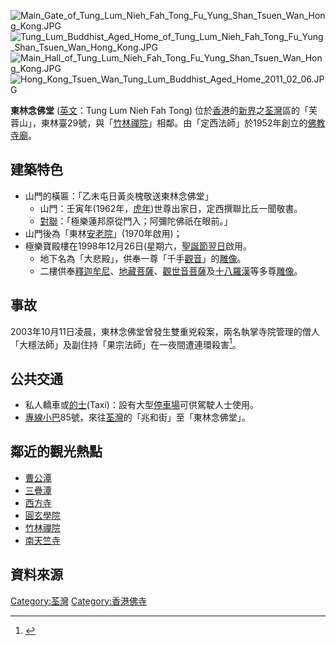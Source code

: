 {{coord|22|23|3.33|N|114|7|16.66|E|type:landmark|display=title}}

[[File:Main_Gate_of_Tung_Lum_Nieh_Fah_Tong_Fu_Yung_Shan_Tsuen_Wan_Hong_Kong.JPG|thumb]]
[[File:Tung_Lum_Buddhist_Aged_Home_of_Tung_Lum_Nieh_Fah_Tong_Fu_Yung_Shan_Tsuen_Wan_Hong_Kong.JPG|thumb]]
[[File:Main_Hall_of_Tung_Lum_Nieh_Fah_Tong_Fu_Yung_Shan_Tsuen_Wan_Hong_Kong.JPG|thumb]]
[[File:Hong_Kong_Tsuen_Wan_Tung_Lum_Buddhist_Aged_Home_2011_02_06.JPG|right]]

'''東林念佛堂''' ([[英文|英文]]：Tung Lum Nieh Fah Tong) 位於[[香港|香港]]的[[新界|新界]]之[[荃灣|荃灣]]區的「芙蓉山」，東林臺29號，與「[[竹林禪院|竹林禪院]]」相鄰。由「定西法師」於1952年創立的[[佛教|佛教]][[寺廟|寺廟]]。<br/>

==建築特色==
* 山門的橫匾：「乙未屯日黃炎槐敬送東林念佛堂」
** 山門：壬寅年(1962年，[[虎年|虎年]])世尊出家日，定西撰聯比丘一聞敬書。
** [[對聯|對聯]]：「極樂蓮邦原從門入；阿彌陀佛祇在眼前。」
* 山門後為「東林[[安老院|安老院]]」(1970年啟用)；
* 極樂寶殿樓在1998年12月26日(星期六，[[聖誕節|聖誕節]][[翌日|翌日]]啟用。
** 地下名為「大悲殿」，供奉一尊「千手[[觀音|觀音]]」的[[雕像|雕像]]。
** 二樓供奉[[釋迦牟尼|釋迦牟尼]]、[[地藏菩薩|地藏菩薩]]、[[觀世音菩薩|觀世音菩薩]]及[[十八羅漢|十八羅漢]]等多尊[[雕像|雕像]]。

==事故==
2003年10月11日凌晨，東林念佛堂曾發生雙重兇殺案，兩名執掌寺院管理的僧人「大穩法師」及副住持「果宗法師」在一夜間遭連環殺害<ref>{{cite news | title = 兩高僧離奇被殺倒斃佛堂 | date = 2003-10-13 | url = http://paper.wenweipo.com/2003/10/13/YO0310130046.htm | work = 文匯報 | accessdate = 2011-02-06 | archive-date = 2017-09-22 | archive-url = https://web.archive.org/web/20170922102121/http://paper.wenweipo.com/2003/10/13/YO0310130046.htm | dead-url = no }}</ref>。

==公共交通==
* 私人轎車或[[香港的士|的士]](Taxi)：設有大型[[停車場|停車場]]可供駕駛人士使用。
* [[專線小巴|專線小巴]]85號，來往[[荃灣|荃灣]]的「兆和街」至「東林念佛堂」。

==鄰近的觀光熱點==
* [[曹公潭|曹公潭]]
* [[三疊潭|三疊潭]]
* [[西方寺|西方寺]]
* [[圓玄學院|圓玄學院]]
* [[竹林禪院|竹林禪院]]
* [[南天竺寺|南天竺寺]]


==資料來源==
{{Reflist}}

[[Category:荃灣|Category:荃灣]]
[[Category:香港佛寺|Category:香港佛寺]]